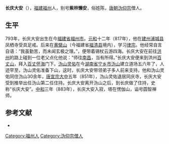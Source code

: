 {{Infobox Buddhist
| 姓名            = 长庆大安
| 图像            = 
| 图像大小        = 
| 图像说明        =  
| 本名            = 
| 字              =  
| 号              =  
| 法号            =  
| 出生            =  793年
| 出生地点        = 唐朝福州
| 圆寂            =  {{death year and age|883|793}}
| 圆寂地点        = 唐朝黄檗山（今福建福清县）
| 著名成就        = 
| 宗派            = 沩仰宗
| 呼号            = 
| 修行法门        = 
| 头衔            = 
| 教育程度        = 
| 驻锡于          = 
| 师承            = [[百丈怀海|百丈怀海]]
| 徒弟与学生      = 
| 著作            = 
| 译作            = 
| 奖项            = 
| 何者的化身与转世 = 
| 转世为          = 
| 传人            = 
| 签名            = 
| 备註            = 
}}
'''长庆大安'''（{{bd|793年||883年||catIdx=C长}}），[[福建省|福建]][[福州市|福州]]人，别号'''紫林懒安'''，俗姓陈，[[唐朝|唐朝]][[沩仰宗|沩仰宗]]僧人。

==生平==
793年，长庆大安出生在今[[福建省|福建省]][[福州市|福州市]]。[[元和_(唐朝)|元和]]十二年（817年），他在[[建州_(唐朝)|建州]][[浦城县|浦城县]]凤栖寺受具足戒。后来在[[黄檗山|黄檗山]]（今福建省[[福清县|福清县]]境内），学习[[律宗|律宗]]。他经常自言自语：“我虽勤苦，而未闻玄极之理。”，便带着锡杖云游四海。长庆大安在前往[[洪州_(隋朝)|洪州]]的路上碰到一位老父点化他说：“师往[[南昌市|南昌]]，当有所得。”长庆大安便来到洪州[[百丈山|百丈山]]，拜入[[百丈怀海|百丈怀海]]门下。[[沩山灵佑|沩山灵佑]]在今[[湖南省|湖南省]][[宁乡市|宁乡市]][[沩山|沩山]]建立道场五六年了，人迹罕至，沩山灵佑准备下山，这时，长庆大安带领弟子多人前来支持，他和沩山灵佑同住沩山30余年，[[唐宣宗|唐宣宗]][[大中_(唐朝)|大中]]五年（851年），沩山灵佑退居同庆寺，长庆大安受到推举出任沩山第二任住持。长庆大安离开沩山之后，到长庆做了住持，史称“长庆大安”。[[中和_(唐朝)|中和]]三年（883年），长庆大安入寂，塔在愣伽山，谥号圆智禅师。

==参考文献==
{{reflist}}
*{{cite book |author1=普济 |title=《五灯会元》 |date=1984 |publisher=中华书局 |location=北京市 |isbn=9787101005363}}

{{DEFAULTSORT:Chang长庆大安}}
[[Category:福州人|Category:福州人]]
[[Category:沩仰宗僧人|Category:沩仰宗僧人]]